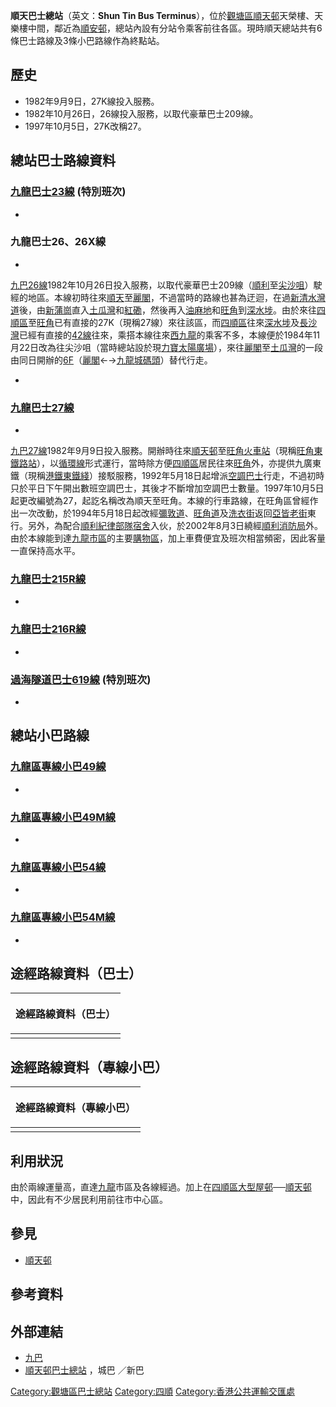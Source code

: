 {{unreferenced|time=2014-12-15T08:19:47+00:00}}
{{Infobox HK Bus terminus
| image= HK 城HK KT 觀塘區 Kwun Tong District 順安道 Shun On Road 順天邨 Shun Tin Estate 巴士總站 Bus Terminus June 2020 SS2 10.jpg
| name= 順天巴士總站
| engname= Shun Tin Bus Terminus
| district= [[觀塘區|觀塘區]]
| area= 順天/順利
| street= [[順安道|順安道]][[順天邨|順天邨]]天榮樓、天樂樓中間
| coordinates= {{Coord|22|19|35|N|114|13|36.9|E|display=inline,title}}
| opendate= 1982年9月9日
| terminate= [[九巴|九巴]]<br>[[九龍巴士23線|23]] (特別班次)、[[九龍巴士26線|26]]、[[九龍巴士26X線|26X]]、[[九龍巴士27線|27]]、[[九龍巴士215R線|215R]]<br>[[過海隧道巴士|過海隧道巴士]]<br>[[過海隧道巴士619線|619]] (特別班次) <br>[[專線小巴|專線小巴]]<br>[[九龍區專線小巴49線|49]]、[[九龍區專線小巴49M線|49M]]、[[九龍區專線小巴54線|54]]、[[九龍區專線小巴54M線|54M]]
| via= 九巴<br>[[九龍巴士23線|23]]、[[九龍巴士23M線|23M]]、[[九龍巴士26M線|26M]]、[[九龍巴士290A線|290A]]、[[九龍巴士N216線|N216]]、[[九龍巴士N290線|N290]]<br>城巴<br>[[城巴A26P線|A26P]]、[[城巴A29P線|A29P]]、[[城巴E22P線|E22P]]、[[城巴N26線|N26]]<br>[[過海隧道巴士|過海隧道巴士]]<br>[[過海隧道巴士619線|619]]、[[過海隧道巴士619P線|619P]]、[[過海隧道巴士619X線|619X]]、[[過海隧道巴士N619線|N619]]
| feeder= 
| nearbystreets= 順安道、[[利安道|利安道]]
| nearbysights= 順天邨、[[順安邨|順安邨]]、[[安泰邨|安泰邨]]、前[[安達臣道石礦場|安達臣道石礦場]]等
| notes= 
| alternative= 
| bgcolor= red
| fontcolor= white
|}}

'''順天巴士總站'''（英文：'''Shun Tin Bus Terminus'''），位於[[觀塘區|觀塘區]][[順天邨|順天邨]]天榮樓、天樂樓中間，鄰近為[[順安邨|順安邨]]，總站內設有分站令乘客前往各區。現時順天總站共有6條巴士路線及3條小巴路線作為終點站。

==歷史==
*1982年9月9日，27K線投入服務。
*1982年10月26日，26線投入服務，以取代豪華巴士209線。
*1997年10月5日，27K改稱27。

==總站巴士路線資料==
===[[九龍巴士23線|九龍巴士23線]] (特別班次)===
*{{HK Bus Route KLNT|23|special}}

===九龍巴士26、26X線===
;{{KMB|26}}
*{{HK Bus Route KLNT|26|inline}}
[[九龍巴士26線|九巴26線]]1982年10月26日投入服務，以取代豪華巴士209線（[[順利邨|順利]]至[[尖沙咀|尖沙咀]]）駛經的地區。本線初時往來[[順天邨|順天]]至[[麗閣邨|麗閣]]，不過當時的路線也甚為迂迴，在過[[新清水灣道|新清水灣道]]後，由[[新蒲崗|新蒲崗]]直入[[土瓜灣|土瓜灣]]和[[紅磡|紅磡]]，然後再入[[油麻地|油麻地]]和[[旺角|旺角]]到[[深水埗|深水埗]]。由於來往[[四順區|四順區]]至[[旺角|旺角]]已有直接的27K（現稱27線）來往該區，而[[四順區|四順區]]往來[[深水埗|深水埗]]及[[長沙灣|長沙灣]]已經有直接的[[九龍巴士42線|42線]]往來，乘搭本線往來[[西九龍|西九龍]]的乘客不多，本線便於1984年11月22日改為往尖沙咀（當時總站設於現[[力寶太陽廣場|力寶太陽廣場]]），來往[[麗閣邨|麗閣]]至[[土瓜灣|土瓜灣]]的一段由同日開辦的[[九龍巴士6F線|6F]]（[[麗閣邨|麗閣]]←→[[九龍城碼頭|九龍城碼頭]]）替代行走。

;{{KMB|26X}}
*{{HK Bus Route KLNT|26X|inline}}

===[[九龍巴士27線|九龍巴士27線]]===
*{{HK Bus Route KLNT|27|inline}}
[[九龍巴士27線|九巴27線]]1982年9月9日投入服務。開辦時往來[[順天邨|順天邨]]至[[旺角東站|旺角火車站]]（現稱[[旺角東站|旺角東鐵路站]]），以[[香港巴士循環線|循環線]]形式運行，當時除方便[[四順區|四順區]]居民往來[[旺角|旺角]]外，亦提供九廣東鐵（現稱[[港鐵|港鐵]][[東鐵綫|東鐵綫]]）接駁服務，1992年5月18日起增派[[空調巴士|空調巴士]]行走，不過初時只於平日下午開出數班空調巴士，其後才不斷增加空調巴士數量。1997年10月5日起更改編號為27，起訖名稱改為順天至旺角。本線的行車路線，在旺角區曾經作出一次改動，於1994年5月18日起改經[[彌敦道|彌敦道]]、[[旺角道|旺角道]]及[[洗衣街|洗衣街]]返回[[亞皆老街|亞皆老街]]東行。另外，為配合[[順利紀律部隊宿舍|順利紀律部隊宿舍]]入伙，於2002年8月3日繞經[[順利消防局|順利消防局]]外。由於本線能到達[[九龍市區|九龍市區]]的主要[[購物區|購物區]]，加上車費便宜及班次相當頻密，因此客量一直保持高水平。
<!--===[[九龍巴士27X線|九龍巴士27X線]]===
*{{HK Bus Route KLNT|27X|inline}}-->

===[[九龍巴士215R線|九龍巴士215R線]]===
*{{HK Bus Route KLNT|215R|inline}}

===[[九龍巴士216R線|九龍巴士216R線]]===
*{{HK Bus Route KLNT|216R|inline}}

===[[過海隧道巴士619線|過海隧道巴士619線]] (特別班次)===
*{{HK Bus Route Cross Harbour|619|special}}

==總站小巴路線==
===[[九龍區專線小巴49線|九龍區專線小巴49線]]===
*{{HK MiniBus Route KL Show:49|format=inline}}

===[[九龍區專線小巴49M線|九龍區專線小巴49M線]]===
*{{HK MiniBus Route KL Show:49M|format=inline}}

===[[九龍區專線小巴54線|九龍區專線小巴54線]]===
*{{HK MiniBus Route KL Show:54|format=inline}}

===[[九龍區專線小巴54M線|九龍區專線小巴54M線]]===
*{{HK MiniBus Route KL Show:54M|format=inline}}


==途經路線資料（巴士）==
{| class="mw-collapsible mw-collapsed wikitable" style="background:yellow; margin: 0 auto; width: auto;" 
! 途經路線資料（巴士）
|-
|
{{九龍新界巴士簡單列表|14D|14H|23|23M|26M|290A|N216|N290}}
{{大嶼山巴士簡單列表|A26P|A29P|E22P|N26}}
{{過海隧道巴士簡單列表|619|619P|619X|N619}}
|}

==途經路線資料（專線小巴）==
{| class="mw-collapsible mw-collapsed wikitable" style="background:yellow; margin: 0 auto; width: auto;" 
! 途經路線資料（專線小巴）
|-
|
{{九龍專線小巴簡單列表|47|48|60}}
{{新界專線小巴簡單列表|12A}}
|60特別班次||[[藍田_(香港)|藍田]]（[[興田邨|興田邨]]）||→||[[順利邨|順利邨]]（[[新利街|新利街]]）||〔晨早上課日特別班次〕
|}

==利用狀況==
由於兩線運量高，直達[[九龍|九龍]]市區及各線經過。加上在[[四順區|四順區]][[公共屋邨|大型屋邨]]──[[順天邨|順天邨]]中，因此有不少居民利用前往市中心區。

==參見==
*[[順天邨|順天邨]]

==參考資料==
{{reflist}}

==外部連結==
*[http://www.kmb.hk 九巴] {{Wayback|url=http://www.kmb.hk/ |date=20121206050156 }}
*[http://www.nwstbus.com.hk/routes/routesearch.aspx?searchtype=3&intLangID=2&inpchg=0&desdistrict=KWT&desarea=000097&destype=3&desid=001663 順天邨巴士總站] {{Wayback|url=http://www.nwstbus.com.hk/routes/routesearch.aspx?searchtype=3&intLangID=2&inpchg=0&desdistrict=KWT&desarea=000097&destype=3&desid=001663 |date=20160304124827 }}，城巴 ／新巴

{{香港觀塘區巴士總站列表}}

[[Category:觀塘區巴士總站|Category:觀塘區巴士總站]]
[[Category:四順|Category:四順]]
[[Category:香港公共運輸交匯處|Category:香港公共運輸交匯處]]